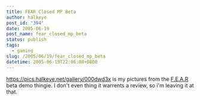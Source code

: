 ```yaml
---
title: FEAR Closed MP Beta
author: halkeye
post_id: "394"
date: 2005-06-19
post_name: fear_closed_mp_beta
status: publish
tags:
  - gaming
slug: /2005/06/19/fear_closed_mp_beta
datetime: 2005-06-19T22:06:08+0800
---
```


https://pics.halkeye.net/gallery/000dwd3x is my pictures from the [F.E.A.R](https://www.whatisfear.com/us/) beta demo thingie. I don't even thing it warrents a review, so i'm leaving it at that.
